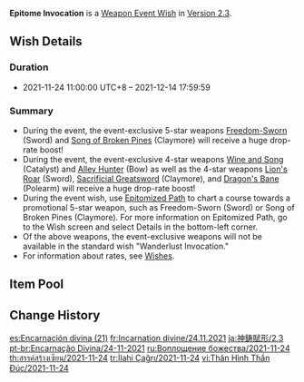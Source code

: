 {{Wish
|name              = Epitome Invocation 2021-11-24
|image             = Epitome Invocation 2021-11-24.png
|type              = Weapon Event
|duration          = event
|time_start        = 2021-11-24 11:00:00
|time_start_offset = GMT+8
|time_end          = 2021-12-14 17:59:59
|link              = https://genshin.hoyoverse.com/en/news/detail/17166
|preceding         = Epitome Invocation/2021-11-02
|alongside         = Secretum Secretorum/2021-11-24
|alongside2        = Born of Ocean Swell/2021-11-24
|succeeding        = Epitome Invocation/2021-12-14
}}
'''Epitome Invocation''' is a [[Weapon Event Wish]] in [[Version 2.3]].

==Wish Details==
===Duration===
* 2021-11-24 11:00:00 UTC+8 &ndash; 2021-12-14 17:59:59

===Summary===
* During the event, the event-exclusive 5-star weapons [[Freedom-Sworn]] (Sword) and [[Song of Broken Pines]] (Claymore) will receive a huge drop-rate boost!
* During the event, the event-exclusive 4-star weapons [[Wine and Song]] (Catalyst) and [[Alley Hunter]] (Bow) as well as the 4-star weapons [[Lion's Roar]] (Sword), [[Sacrificial Greatsword]] (Claymore), and [[Dragon's Bane]] (Polearm) will receive a huge drop-rate boost!
* During the event wish, use [[Epitomized Path]] to chart a course towards a promotional 5-star weapon, such as Freedom-Sworn (Sword) or Song of Broken Pines (Claymore). For more information on Epitomized Path, go to the Wish screen and select Details in the bottom-left corner.
* Of the above weapons, the event-exclusive weapons will not be available in the standard wish "Wanderlust Invocation."
* For information about rates, see [[Wish]]es.

==Item Pool==
{{Wish Pool
|weapon_5_F    = Freedom-Sworn; Song of Broken Pines
|weapon_4_F    = Wine and Song; Alley Hunter; Lion's Roar; Sacrificial Greatsword; Dragon's Bane
|character_4   = Barbara; Beidou; Bennett; Chongyun; Diona; Fischl; Kujou Sara; Ningguang; Noelle; Razor; Rosaria; Sayu; Sucrose; Thoma; Xiangling; Xingqiu; Xinyan; Yanfei
|weapon_5      = Amos' Bow; Aquila Favonia; Lost Prayer to the Sacred Winds; Primordial Jade Winged-Spear; Skyward Atlas; Skyward Blade; Skyward Harp; Skyward Pride; Skyward Spine; Wolf's Gravestone
|weapon_4      = Eye of Perception; Favonius Codex; Favonius Greatsword; Favonius Lance; Favonius Sword; Favonius Warbow; Rainslasher; Rust; Sacrificial Bow; Sacrificial Fragments; Sacrificial Sword; The Bell; The Flute; The Stringless; The Widsith
|weapon_3      = Black Tassel; Bloodtainted Greatsword; Cool Steel; Debate Club; Emerald Orb; Ferrous Shadow; Harbinger of Dawn; Magic Guide; Raven Bow; Sharpshooter's Oath; Skyrider Sword; Slingshot; Thrilling Tales of Dragon Slayers
}}

==Change History==
{{Change History|2.3}}

[[es:Encarnación divina (21)]]
[[fr:Incarnation divine/24.11.2021]]
[[ja:神鋳賦形/2.3]]
[[pt-br:Encarnação Divina/24-11-2021]]
[[ru:Воплощение божества/2021-11-24]]
[[th:สรรค์สร้างเซียน/2021-11-24]]
[[tr:İlahi Çağrı/2021-11-24]]
[[vi:Thân Hình Thần Đúc/2021-11-24]]